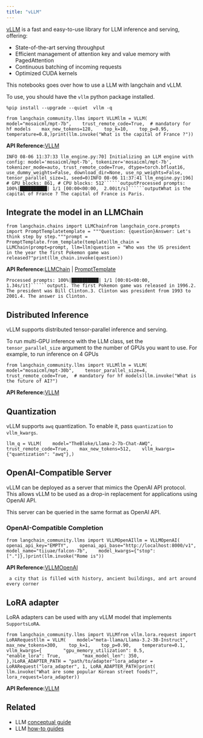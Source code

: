 ```yaml
---
title: "vLLM"
---
```


[vLLM](https://vllm.readthedocs.io/en/latest/index.html) is a fast and easy-to-use library for LLM inference and serving, offering:

* State-of-the-art serving throughput
* Efficient management of attention key and value memory with PagedAttention
* Continuous batching of incoming requests
* Optimized CUDA kernels

This notebooks goes over how to use a LLM with langchain and vLLM.

To use, you should have the `vllm` python package installed.

```
%pip install --upgrade --quiet  vllm -q
```

```
from langchain_community.llms import VLLMllm = VLLM(    model="mosaicml/mpt-7b",    trust_remote_code=True,  # mandatory for hf models    max_new_tokens=128,    top_k=10,    top_p=0.95,    temperature=0.8,)print(llm.invoke("What is the capital of France ?"))
```

**API Reference:**[VLLM](https://python.langchain.com/api_reference/community/llms/langchain_community.llms.vllm.VLLM.html)

```````
INFO 08-06 11:37:33 llm_engine.py:70] Initializing an LLM engine with config: model='mosaicml/mpt-7b', tokenizer='mosaicml/mpt-7b', tokenizer_mode=auto, trust_remote_code=True, dtype=torch.bfloat16, use_dummy_weights=False, download_dir=None, use_np_weights=False, tensor_parallel_size=1, seed=0)INFO 08-06 11:37:41 llm_engine.py:196] # GPU blocks: 861, # CPU blocks: 512``````outputProcessed prompts: 100%|██████████| 1/1 [00:00<00:00,  2.00it/s]``````outputWhat is the capital of France ? The capital of France is Paris.
```````

## Integrate the model in an LLMChain

```
from langchain.chains import LLMChainfrom langchain_core.prompts import PromptTemplatetemplate = """Question: {question}Answer: Let's think step by step."""prompt = PromptTemplate.from_template(template)llm_chain = LLMChain(prompt=prompt, llm=llm)question = "Who was the US president in the year the first Pokemon game was released?"print(llm_chain.invoke(question))
```

**API Reference:**[LLMChain](https://python.langchain.com/api_reference/langchain/chains/langchain.chains.llm.LLMChain.html) | [PromptTemplate](https://python.langchain.com/api_reference/core/prompts/langchain_core.prompts.prompt.PromptTemplate.html)

```````
Processed prompts: 100%|██████████| 1/1 [00:01<00:00,  1.34s/it]``````output1. The first Pokemon game was released in 1996.2. The president was Bill Clinton.3. Clinton was president from 1993 to 2001.4. The answer is Clinton.
```````

## Distributed Inference

vLLM supports distributed tensor-parallel inference and serving.

To run multi-GPU inference with the LLM class, set the `tensor_parallel_size` argument to the number of GPUs you want to use. For example, to run inference on 4 GPUs

```
from langchain_community.llms import VLLMllm = VLLM(    model="mosaicml/mpt-30b",    tensor_parallel_size=4,    trust_remote_code=True,  # mandatory for hf models)llm.invoke("What is the future of AI?")
```

**API Reference:**[VLLM](https://python.langchain.com/api_reference/community/llms/langchain_community.llms.vllm.VLLM.html)

## Quantization

vLLM supports `awq` quantization. To enable it, pass `quantization` to `vllm_kwargs`.

```
llm_q = VLLM(    model="TheBloke/Llama-2-7b-Chat-AWQ",    trust_remote_code=True,    max_new_tokens=512,    vllm_kwargs={"quantization": "awq"},)
```

## OpenAI-Compatible Server

vLLM can be deployed as a server that mimics the OpenAI API protocol. This allows vLLM to be used as a drop-in replacement for applications using OpenAI API.

This server can be queried in the same format as OpenAI API.

### OpenAI-Compatible Completion

```
from langchain_community.llms import VLLMOpenAIllm = VLLMOpenAI(    openai_api_key="EMPTY",    openai_api_base="http://localhost:8000/v1",    model_name="tiiuae/falcon-7b",    model_kwargs={"stop": ["."]},)print(llm.invoke("Rome is"))
```

**API Reference:**[VLLMOpenAI](https://python.langchain.com/api_reference/community/llms/langchain_community.llms.vllm.VLLMOpenAI.html)

```
 a city that is filled with history, ancient buildings, and art around every corner
```

## LoRA adapter

LoRA adapters can be used with any vLLM model that implements `SupportsLoRA`.

```
from langchain_community.llms import VLLMfrom vllm.lora.request import LoRARequestllm = VLLM(    model="meta-llama/Llama-3.2-3B-Instruct",    max_new_tokens=300,    top_k=1,    top_p=0.90,    temperature=0.1,    vllm_kwargs={        "gpu_memory_utilization": 0.5,        "enable_lora": True,        "max_model_len": 350,    },)LoRA_ADAPTER_PATH = "path/to/adapter"lora_adapter = LoRARequest("lora_adapter", 1, LoRA_ADAPTER_PATH)print(    llm.invoke("What are some popular Korean street foods?", lora_request=lora_adapter))
```

**API Reference:**[VLLM](https://python.langchain.com/api_reference/community/llms/langchain_community.llms.vllm.VLLM.html)

## Related

* LLM [conceptual guide](/src/oss/concepts/text_llms)
* LLM [how-to guides](/src/oss/how_to/#llms)
